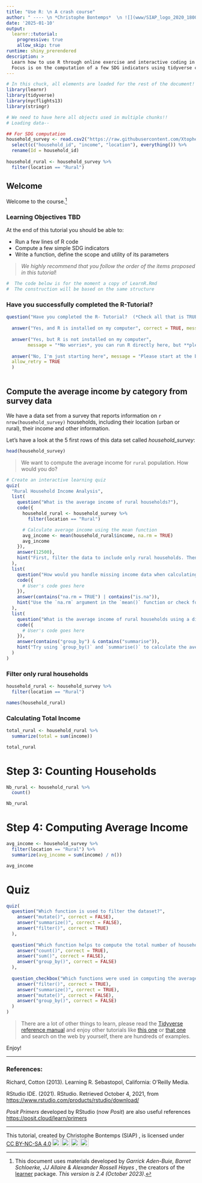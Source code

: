```yaml
---
title: "Use R: \n A crash course"
author: " ---- \n *Christophe Bontemps*  \n ![](www/SIAP_logo_2020_1800.png){width=30%}  "
date: '2025-01-10'
output:
  learnr::tutorial: 
    progressive: true
    allow_skip: true
runtime: shiny_prerendered
description: >
  Learn how to use R through online exercise and interactive coding in your browser. 
  Focus is on the computation of a few SDG indicators using tidyverse coding.
---
```


```r
# In this chuck, all elements are loaded for the rest of the document!
library(learnr)
library(tidyverse)
library(nycflights13)
library(stringr)

# We need to have here all objects used in multiple chunks!!
# Loading data--  

## For SDG computation 
household_survey <- read.csv2("https://raw.githubusercontent.com/XtopheB/JICA23/main/Exercises/Household_Survey.csv") %>% select(-"X") %>%
  select(c("household_id", "income", "location"), everything()) %>%
  rename(Id = household_id)
  
household_rural <- household_survey %>%
  filter(location == "Rural")

```

## Welcome 

Welcome to the course.^[This document uses materials developed by *Garrick Aden-Buie, Barret Schloerke, JJ Allaire & Alexander Rossell Hayes* , the creators of the [learner](https://rstudio.github.io/learnr/) package. *This version is 2.4 (October 2023)*.]  


### Learning Objectives TBD
At the end of this tutorial you should be able to:   

* Run a few lines of R code
* Compute a few simple SDG indicators
* Write a function, define the scope and utility of its parameters 

>*We highly recommend that you follow the order of the items proposed in this tutorial*!

```r
#  The code below is for the moment a copy of LearnR.Rmd
#  The construction will be based on the same structure
```

### Have you successfully completed the R-Tutorial?

```r
question("Have you completed the R- Tutorial?  (*Check all that is TRUE*):",
         
  answer("Yes, and R is installed on my computer", correct = TRUE, message = "Perfect"),
  
  answer("Yes, but R is not installed on my computer", 
        message = "*No worries*, you can run R directly here, but **please install R** later at [cran.r-project.org](http://cran.r-project.org)"),
  
  answer("No, I'm just starting here", message = "Please start at the beginning with the R Tutorial"), 
  allow_retry = TRUE
  )
  
```

## Compute the average income by category from survey data

We have a data set from a survey that reports information on `r nrow(household_survey)` households, including their location (urban or rural), their income and other information.

Let's have a look at the 5 first rows of this data set called *household_survey*:

```r
head(household_survey)
```

> We want to compute  the average income for `rural` population.  How would you do? 


```r


# Create an interactive learning quiz
quiz(
  "Rural Household Income Analysis",
  list(
    question("What is the average income of rural households?"),
    code({
      household_rural <- household_survey %>%
        filter(location == "Rural")

      # Calculate average income using the mean function
      avg_income <- mean(household_rural$income, na.rm = TRUE)
      avg_income
    }),
    answer(12500),
    hint("First, filter the data to include only rural households. Then, calculate the average income using the mean function.")
  ),
  list(
    question("How would you handle missing income data when calculating the average?"),
    code({
      # User's code goes here
    }),
    answer(contains("na.rm = TRUE") | contains("is.na")),
    hint("Use the `na.rm` argument in the `mean()` function or check for missing values with `is.na()` before calculating the average.")
  ),
  list(
    question("What is the average income of rural households using a different approach?"),
    code({
      # User's code goes here
    }),
    answer(contains("group_by") & contains("summarise")),
    hint("Try using `group_by()` and `summarise()` to calculate the average income.")
  )
)
```






### Filter only rural households

```r
household_rural <- household_survey %>%
  filter(location == "Rural")

names(household_rural)

```

###  Calculating Total Income
```r
total_rural <- household_rural %>%
  summarize(total = sum(income))

total_rural
```

# Step 3: Counting Households
```r
Nb_rural <- household_rural %>%
  count()

Nb_rural
```

# Step 4: Computing Average Income
```r
avg_income <- household_survey %>%
  filter(location == "Rural") %>%
  summarize(avg_income = sum(income) / n())

avg_income
```

# Quiz

```r
quiz(
  question("Which function is used to filter the dataset?",
    answer("mutate()", correct = FALSE),
    answer("summarize()", correct = FALSE),
    answer("filter()", correct = TRUE)
  ),
  
  question("Which function helps to compute the total number of households?",
    answer("count()", correct = TRUE),
    answer("sum()", correct = FALSE),
    answer("group_by()", correct = FALSE)
  ),
  
  question_checkbox("Which functions were used in computing the average income?",
    answer("filter()", correct = TRUE),
    answer("summarize()", correct = TRUE),
    answer("mutate()", correct = FALSE),
    answer("group_by()", correct = FALSE)
  )
)

```



> There are a lot of other things to learn, please read the [Tidyverse reference manual](https://dplyr.tidyverse.org/reference/index.html) and  enjoy other tutorials like [this one](https://www.r-bloggers.com/2021/04/tidyverse-in-r-complete-tutorial/)  or [that one](https://www.pkimes.com/PR2019replicathon/tutorials/0b_R_tidyverse.html) and search on the web by yourself, there are hundreds of examples.

Enjoy!

---

### References:
Richard, Cotton (2013). Learning R. Sebastopol, California: O’Reilly Media.

RStudio IDE. (2021). RStudio. Retrieved October 4, 2021, from [https://www.rstudio.com/products/rstudio/download/](https://www.rstudio.com/products/rstudio/download/)

*Posit Primers* developed by RStudio (now *Posit*) are also useful references [https://posit.cloud/learn/primers](https://posit.cloud/learn/primers)

---
<p xmlns:cc="http://creativecommons.org/ns#" xmlns:dct="http://purl.org/dc/terms/"><span property="dct:title">This tutorial, created</span> by <span property="cc:attributionName">Christophe Bontemps (SIAP) </span>, is licensed under <a href="http://creativecommons.org/licenses/by-nc-sa/4.0/?ref=chooser-v1" target="_blank" rel="license noopener noreferrer" style="display:inline-block;">CC BY-NC-SA 4.0<img style="height:22px!important;margin-left:3px;vertical-align:text-bottom;" src="https://mirrors.creativecommons.org/presskit/icons/cc.svg?ref=chooser-v1"><img style="height:22px!important;margin-left:3px;vertical-align:text-bottom;" src="https://mirrors.creativecommons.org/presskit/icons/by.svg?ref=chooser-v1"><img style="height:22px!important;margin-left:3px;vertical-align:text-bottom;" src="https://mirrors.creativecommons.org/presskit/icons/nc.svg?ref=chooser-v1"><img style="height:22px!important;margin-left:3px;vertical-align:text-bottom;" src="https://mirrors.creativecommons.org/presskit/icons/sa.svg?ref=chooser-v1"></a></p>

